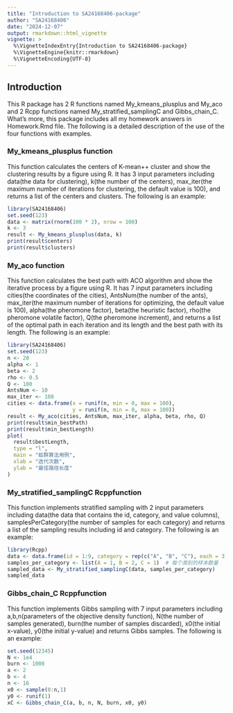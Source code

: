 ```yaml
---
title: "Introduction to SA24168406-package"
author: "SA24168406"
date: "2024-12-07"
output: rmarkdown::html_vignette
vignette: >
  %\VignetteIndexEntry{Introduction to SA24168406-package}
  %\VignetteEngine{knitr::rmarkdown}
  %\VignetteEncoding{UTF-8}
---
```


## Introduction
This R package has 2 R functions named My_kmeans_plusplus and My_aco and 2 Rcpp functions named My_stratified_samplingC and Gibbs_chain_C. What's more, this package includes all my homework answers in Homework.Rmd file. The following is a detailed description of the use of the four functions with examples.

### My_kmeans_plusplus function
This function calculates the centers of K-mean++ cluster and show the clustering results by a figure using R. It has 3 input parameters including data(the data for clustering), k(the number of the centers), max_iter(the maximum number of iterations for clustering, the default value is 100), and returns a list of the centers and clusters. The following is an example:
```r
library(SA24168406)
set.seed(123)
data <- matrix(rnorm(100 * 2), nrow = 100)
k <- 3
result <- My_kmeans_plusplus(data, k)
print(result$centers)
print(result$clusters)
```

### My_aco function
This function calculates the best path with ACO algorithm and show the iterative process by a figure using R. It has 7 input parameters including cities(the coordinates of the cities), AntsNum(the number of the ants), max_iter(the maximum number of iterations for optimizing, the default value is 100), alpha(the pheromone factor), beta(the heuristic factor), rho(the pheromone volatile factor), Q(the pheromone increment), and returns a list of the optimal path in each iteration and its length and the best path with its length. The following is an example:
```r
library(SA24168406)
set.seed(123)
n <- 20
alpha <- 1
beta <- 2
rho <- 0.5
Q <- 100
AntsNum <- 10
max_iter <- 100
cities <- data.frame(x = runif(n, min = 0, max = 100),
                     y = runif(n, min = 0, max = 100))
result <- My_aco(cities, AntsNum, max_iter, alpha, beta, rho, Q)
print(result$min_bestPath)
print(result$min_bestLength)
plot(
  result$bestLength,
  type = "l",
  main = "蚁群算法用例",
  xlab = "迭代次数",
  ylab = "最佳路径长度"
)
```

### My_stratified_samplingC Rcppfunction
This function implements stratified sampling with 2 input parameters including data(the data that contains the id, category, and value columns), samplesPerCategory(the number of samples for each category) and returns a list of the sampling results including id and category. The following is an example:
```r
library(Rcpp)
data <- data.frame(id = 1:9, category = rep(c("A", "B", "C"), each = 3), value = rnorm(9))
samples_per_category <- list(A = 1, B = 2, C = 1)  # 每个类别的样本数量
sampled_data <- My_stratified_samplingC(data, samples_per_category)
sampled_data
```

### Gibbs_chain_C Rcppfunction
This function implements Gibbs sampling with 7 input parameters including a,b,n(parameters of the objective density function), N(the number of samples generated), burn(the number of samples discarded), x0(the initial x-value), y0(the initial y-value) and returns Gibbs samples. The following is an example:
```r
set.seed(12345)
N <- 1e4
burn <- 1000
a <- 2
b <- 4
n <- 16
x0 <- sample(0:n,1)
y0 <- runif(1)
xC <- Gibbs_chain_C(a, b, n, N, burn, x0, y0)
```
